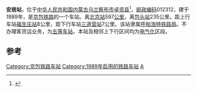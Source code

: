 {{noteTA
|1=zh-cn:始发车次; zh-hk:列車班次;
|2=zh-cn:车次; zh-hk:班次;
}}
{{Infobox China railway station 
|车站名称 = 安居站
|车站名称拼音 = Anju
|车站地址 = [[内蒙古自治区|内蒙古]][[乌兰察布市|乌兰察布市]][[卓资县|卓资县]]
|归属 = [[呼和浩特铁路局|呼和浩特铁路局]]集宁车务段
|车站等级 = [[五等站_(中铁)|五等站]]
|线路 = [[京包铁路|京包铁路]]
}}
'''安居站'''，位于[[中华人民共和国|中华人民共和国]][[内蒙古自治区|内蒙古]][[乌兰察布市|乌兰察布市]][[卓资县|卓资县]]<ref>{{Cite web |url=http://ww.agri.com.cn/railway/1421.htm |title=金农网 安居站 |access-date=2009-08-29 |archive-date=2016-03-06 |archive-url=https://web.archive.org/web/20160306041044/http://ww.agri.com.cn/railway/1421.htm |dead-url=yes }}</ref>，[[邮政编码|邮政编码]]012312，建于1989年，是[[京包铁路|京包铁路]]的一个车站。离[[北京站|北京站]]597[[公里|公里]]，离[[包头站|包头站]]235公里。距上行车站[[福生庄站|福生庄站]]8公里，距下行车站[[三道营站|三道营站]]7公里。该站隶属[[呼和浩特铁路局|呼和浩特铁路局]]。不办理客货运业务，为[[五等站_(中铁)|五等车站]]，本站及相邻上下行区间均为[[电气化|电气化]]区段。
==参考==
<references />

{{start rail box}}
{{s-inop|[[福生庄站|福生庄站]]}}
{{s-line|[[京包铁路|京包铁路]]}}
{{s-inop|[[三道营站|三道营站]]}}
{{end box}}

{{京包铁路}}
{{铁路车站小作品}}
{{内蒙古小作品}}

[[Category:京包铁路车站|Category:京包铁路车站]]
[[Category:1989年启用的铁路车站|Category:1989年启用的铁路车站]]
[[Category:乌兰察布市铁路车站|A]]